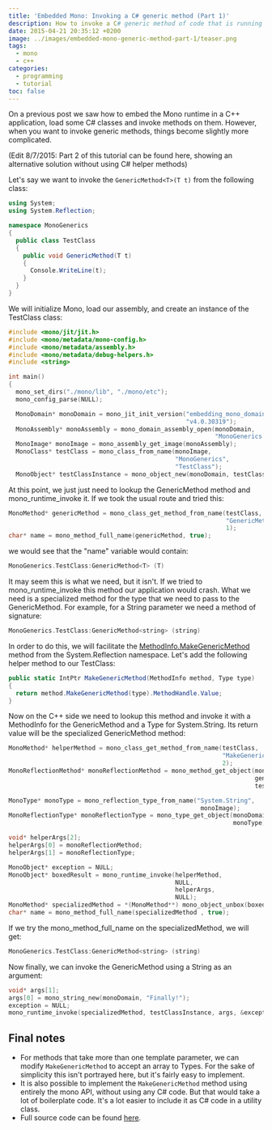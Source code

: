 ```yaml
---
title: 'Embedded Mono: Invoking a C# generic method (Part 1)'
description: How to invoke a C# generic method of code that is running on Embedded Mono in a C++ application (Part 1)
date: 2015-04-21 20:35:12 +0200
image: ../images/embedded-mono-generic-method-part-1/teaser.png
tags: 
  - mono
  - c++
categories: 
  - programming
  - tutorial
toc: false
---
```


On <Link to="/blog/embedding-mono-in-a-c-application">a previous post</Link> we saw how to embed the Mono runtime in a C++ application, load some C# classes and invoke methods on them. However, when you want to invoke generic methods, things become slightly more complicated.

(Edit 8/7/2015: Part 2 of this tutorial can be found <Link to="/blog/embedded-mono-invoking-a-c-generic-method-part-2">here</Link>, showing an alternative solution without using C# helper methods)

Let's say we want to invoke the `GenericMethod<T>(T t)` from the following class:


```csharp
using System;
using System.Reflection;

namespace MonoGenerics
{
  public class TestClass
  {
    public void GenericMethod(T t)
    {
      Console.WriteLine(t);
    }
  }
}
```

We will initialize Mono, load our assembly, and create an instance of the TestClass class:

```cpp
#include <mono/jit/jit.h>
#include <mono/metadata/mono-config.h>
#include <mono/metadata/assembly.h>
#include <mono/metadata/debug-helpers.h>
#include <string>

int main()
{
  mono_set_dirs("./mono/lib", "./mono/etc");
  mono_config_parse(NULL);

  MonoDomain* monoDomain = mono_jit_init_version("embedding_mono_domain",
                                                 "v4.0.30319");
  MonoAssembly* monoAssembly = mono_domain_assembly_open(monoDomain,
                                                         "MonoGenerics.dll");
  MonoImage* monoImage = mono_assembly_get_image(monoAssembly);
  MonoClass* testClass = mono_class_from_name(monoImage,
                                              "MonoGenerics",
                                              "TestClass");
  MonoObject* testClassInstance = mono_object_new(monoDomain, testClass);
```

At this point, we just just need to lookup the GenericMethod method and mono_runtime_invoke it. If we took the usual route and tried this:

```cpp
MonoMethod* genericMethod = mono_class_get_method_from_name(testClass, 
                                                            "GenericMethod", 
                                                            1);
char* name = mono_method_full_name(genericMethod, true);
```

we would see that the "name" variable would contain:

```cpp
MonoGenerics.TestClass:GenericMethod<T> (T)
```

It may seem this is what we need, but it isn't. If we tried to mono_runtime_invoke this method our application would crash. What we need is a specialized method for the type that we need to pass to the GenericMethod. For example, for a String parameter we need a method of signature:

```cpp
MonoGenerics.TestClass:GenericMethod<string> (string)
```

In order to do this, we will facilitate the [MethodInfo.MakeGenericMethod](https://msdn.microsoft.com/en-us/library/system.reflection.methodinfo.makegenericmethod(v=vs.110).aspx) method from the System.Reflection namespace. Let's add the following helper method to our TestClass:

```csharp
public static IntPtr MakeGenericMethod(MethodInfo method, Type type)
{
  return method.MakeGenericMethod(type).MethodHandle.Value;
}
```

Now on the C++ side we need to lookup this method and invoke it with a MethodInfo for the GenericMethod and a Type for System.String. Its return value will be the specialized GenericMethod method:

```cpp
MonoMethod* helperMethod = mono_class_get_method_from_name(testClass,
                                                           "MakeGenericMethod",
                                                           2);
MonoReflectionMethod* monoReflectionMethod = mono_method_get_object(monoDomain,
                                                                    genericMethod,
                                                                    testClass);

MonoType* monoType = mono_reflection_type_from_name("System.String", 
                                                     monoImage);
MonoReflectionType* monoReflectionType = mono_type_get_object(monoDomain,
                                                              monoType);

void* helperArgs[2];
helperArgs[0] = monoReflectionMethod;
helperArgs[1] = monoReflectionType;

MonoObject* exception = NULL;
MonoObject* boxedResult = mono_runtime_invoke(helperMethod, 
                                              NULL, 
                                              helperArgs, 
                                              NULL);
MonoMethod* specializedMethod = *(MonoMethod**) mono_object_unbox(boxedResult);
char* name = mono_method_full_name(specializedMethod , true);
```

If we try the mono_method_full_name on the specializedMethod, we will get:

```cpp
MonoGenerics.TestClass:GenericMethod<string> (string)
```


Now finally, we can invoke the GenericMethod using a String as an argument:

```cpp
void* args[1];
args[0] = mono_string_new(monoDomain, "Finally!");
exception = NULL;
mono_runtime_invoke(specializedMethod, testClassInstance, args, &exception);
```

## Final notes
* For methods that take more than one template parameter, we can modify `MakeGenericMethod` to accept an array to Types. For the sake of simplicity this isn't portrayed here, but it's fairly easy to implement.
* It is also possible to implement the `MakeGenericMethod` method using entirely the mono API, without using any C# code. But that would take a lot of boilerplate code. It's a lot easier to include it as C# code in a utility class.
* Full source code can be found [here](https://gist.github.com/gedim21/c50e46173e9e55083ed4).
